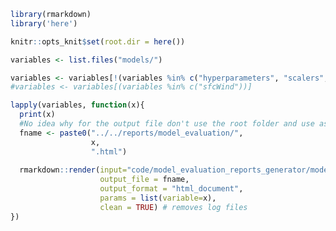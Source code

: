 ```r
library(rmarkdown)
library('here')

knitr::opts_knit$set(root.dir = here())
```

```r
variables <- list.files("models/")

variables <- variables[!(variables %in% c("hyperparameters", "scalers", "README.md"))]
#variables <- variables[(variables %in% c("sfcWind"))]

lapply(variables, function(x){
  print(x)
  #No idea why for the output file don't use the root folder and use as reference the ocation of the rmd file
  fname <- paste0("../../reports/model_evaluation/",
                  x, 
                  ".html") 
  
  rmarkdown::render(input="code/model_evaluation_reports_generator/model_evaluation.Rmd", 
                    output_file = fname,
                    output_format = "html_document",
                    params = list(variable=x),
                    clean = TRUE) # removes log files
})
```

